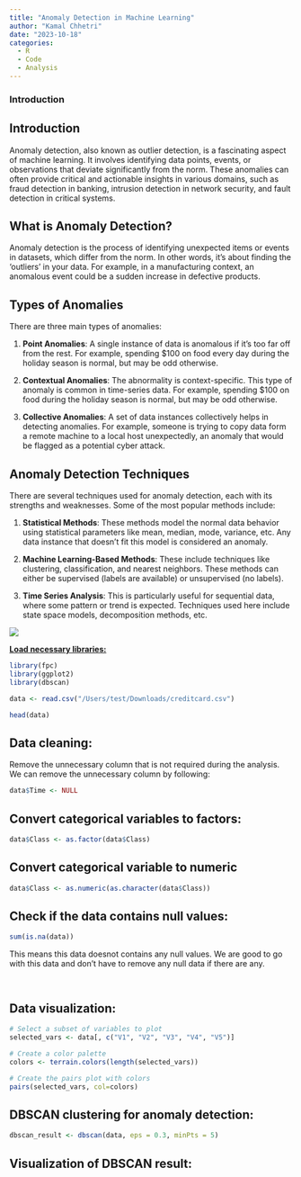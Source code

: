 ```yaml
---
title: "Anomaly Detection in Machine Learning"
author: "Kamal Chhetri"
date: "2023-10-18"
categories:
  - R
  - Code
  - Analysis
---
```


### Introduction

## Introduction

Anomaly detection, also known as outlier detection, is a fascinating aspect of machine learning. It involves identifying data points, events, or observations that deviate significantly from the norm. These anomalies can often provide critical and actionable insights in various domains, such as fraud detection in banking, intrusion detection in network security, and fault detection in critical systems.

## What is Anomaly Detection?

Anomaly detection is the process of identifying unexpected items or events in datasets, which differ from the norm. In other words, it's about finding the 'outliers' in your data. For example, in a manufacturing context, an anomalous event could be a sudden increase in defective products.

## Types of Anomalies

There are three main types of anomalies:

1.  **Point Anomalies**: A single instance of data is anomalous if it's too far off from the rest. For example, spending \$100 on food every day during the holiday season is normal, but may be odd otherwise.

2.  **Contextual Anomalies**: The abnormality is context-specific. This type of anomaly is common in time-series data. For example, spending \$100 on food during the holiday season is normal, but may be odd otherwise.

3.  **Collective Anomalies**: A set of data instances collectively helps in detecting anomalies. For example, someone is trying to copy data form a remote machine to a local host unexpectedly, an anomaly that would be flagged as a potential cyber attack.

## Anomaly Detection Techniques

There are several techniques used for anomaly detection, each with its strengths and weaknesses. Some of the most popular methods include:

1.  **Statistical Methods**: These methods model the normal data behavior using statistical parameters like mean, median, mode, variance, etc. Any data instance that doesn't fit this model is considered an anomaly.

2.  **Machine Learning-Based Methods**: These include techniques like clustering, classification, and nearest neighbors. These methods can either be supervised (labels are available) or unsupervised (no labels).

3.  **Time Series Analysis**: This is particularly useful for sequential data, where some pattern or trend is expected. Techniques used here include state space models, decomposition methods, etc.

![](https://miro.medium.com/v2/resize:fit:750/1*zfcgxCebn8ejyhNLU4sCsg.png)

[**Load necessary libraries:**]{.underline}

```r
library(fpc)
library(ggplot2)
library(dbscan)

```

```r

data <- read.csv("/Users/test/Downloads/creditcard.csv")

```

```r
head(data)
```

## Data cleaning:

Remove the unnecessary column that is not required during the analysis. We can remove the unnecessary column by following:

```r
data$Time <- NULL
```

## Convert categorical variables to factors:

```r
data$Class <- as.factor(data$Class)

```

## Convert categorical variable to numeric

```r
data$Class <- as.numeric(as.character(data$Class))
```

## Check if the data contains null values:

```r
sum(is.na(data))
```

This means this data doesnot contains any null values. We are good to go with this data and don't have to remove any null data if there are any.

## 

```r


```

## Data visualization:

```r
# Select a subset of variables to plot
selected_vars <- data[, c("V1", "V2", "V3", "V4", "V5")]

# Create a color palette
colors <- terrain.colors(length(selected_vars))

# Create the pairs plot with colors
pairs(selected_vars, col=colors)
```

## DBSCAN clustering for anomaly detection:

```r
dbscan_result <- dbscan(data, eps = 0.3, minPts = 5)

```

## Visualization of DBSCAN result:

```r

```

```r


```

```r


```

```r


```

```r


```
